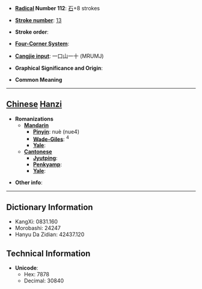 * '''[[Wiktionary:Chinese radical index| Radical]] Number 112''': [[Wiktionary:Chinese radical index 石|石]]+8 strokes

* '''[[Wiktionary:Chinese total strokes index|Stroke number]]''': [[Wiktionary:Chinese total strokes index 13|13]]

* '''Stroke order''': 

* '''[[Wiktionary:Chinese four corner index|Four-Corner System]]''': 

* '''[[Wiktionary:Chinese Cangjie index|Cangjie input]]''': 一口山一十 (MRUMJ)

* '''Graphical Significance and Origin''': 

* '''Common Meaning'''

----

== [[Chinese]] [[Hanzi]] ==

* '''Romanizations'''
** '''[[Mandarin]]'''
*** '''[[Pinyin]]''': nuè (nue4)
*** '''[[Wade-Giles]]''': <sup>4</sup>
*** '''[[Yale]]''': 
** '''[[Cantonese]]'''
*** '''[[Jyutping]]''':
*** '''[[Penkyamp]]''': 
*** '''[[Yale]]''': 

* '''Other info''': 

----

== Dictionary Information ==

* KangXi: 0831.160
* Morobashi: 24247
* Hanyu Da Zidian: 42437.120

== Technical Information ==

* '''Unicode''':
** Hex: 7878
** Decimal: 30840